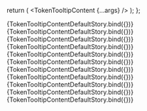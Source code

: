 


<Meta
  title="TokenTooltipContent"
  component={TokenTooltipContent}
  decorators={[TokensDecorator]}
/>

<ArgsTable of={TokenTooltipContent} />

  return (
    <Provider store={store}>
      <TokenTooltipContent {...args} />
    </Provider>
  );
};

<Canvas>
	<Story name='ColorSwatch' args={{
		token: {
      name: 'theme.bg.default',
      value: '{colors.red.500}',
      description: 'My default token',
      type: TokenTypes.COLOR,
		},
	}}>
		{TokenTooltipContentDefaultStory.bind({})}
	</Story>
  <Story name='BorderRadius' args={{
		token: {
      name: 'border-radius.0',
			value: '64px',
		},
  }}>
    {TokenTooltipContentDefaultStory.bind({})}
  </Story>
  <Story name='Opacity' args={{
    	token: {
        name: 'opacity.10',
        type: TokenTypes.OPACITY,
        value: '10%',
      },
  }}>
    {TokenTooltipContentDefaultStory.bind({})}
  </Story>
  <Story name='Typography' args={{
    token: {
      name: 'typography.headlines.small',
      type: TokenTypes.TYPOGRAPHY,
      value: {
        fontFamily: '{fontFamilies.default}',
        fontWeight: '{fontWeights.regular}',
        lineHeight: '{lineHeight.headings}',
        fontSize: '{fontSize.h5}',
        letterSpacing: '{letterSpacing.default}',
        paragraphSpacing: '0',
        textDecoration: '{textDecoration.headings}',
        textCase: 'none',
      },
    },
  }}>
    {TokenTooltipContentDefaultStory.bind({})}
  </Story>
  <Story name='FontFamily' args={{
    token: {
      name: 'font-family.default',
      type: TokenTypes.FONT_FAMILIES,
      value: '{fontFamilies.serif}',
    },
  }}>
    {TokenTooltipContentDefaultStory.bind({})}
  </Story>
  <Story name='LineHeight' args={{
    token: {
      name: 'line-height.1',
      type: TokenTypes.LINE_HEIGHTS,
      value: '130%',
    },
  }}>
    {TokenTooltipContentDefaultStory.bind({})}
  </Story>
  <Story name='BoxShadow' args={{
    token: {
      name: 'typography.headlines.boxshadow',
      type: TokenTypes.BOX_SHADOW,
      value: {
        x: '2',
        y: '2',
        blur: '2',
        spread: '2',
        color: '#000000',
        type: BoxShadowTypes.DROP_SHADOW,
      },
    },
  }}>
    {TokenTooltipContentDefaultStory.bind({})}
  </Story>
  <Story name='FontWeight' args={{
    token: {
      name: 'font-weight.regular',
      type: TokenTypes.FONT_WEIGHTS,
      value: 'Regular',
    },
  }}>
    {TokenTooltipContentDefaultStory.bind({})}
  </Story>
  <Story name='Other' args={{
    token: {
      name: 'font-style.normal',
      type: TokenTypes.OTHER,
      value: 'normal',
    },
  }}>
    {TokenTooltipContentDefaultStory.bind({})}
  </Story>
  <Story name='Sizing' args={{
    token: {
      name: 'size.6',
      type: TokenTypes.SIZING,
      value: '2',
    },
  }}>
    {TokenTooltipContentDefaultStory.bind({})}
  </Story>
  <Story name='Composition' args={{
    token: {
      name: 'card.default',
      type: TokenTypes.COMPOSITION,
      value: {
        fill: '{colors.white}',
        border: '{colors.gray.300}',
        borderWidth: '1px',
        borderRadius: '{border-radius.0}',
        boxShadow: '{typography.headlines.boxshadow}',
        opacity: '{opacity.10}',
        itemSpacing: '{size.6}',
      },
    },
  }}>
    {TokenTooltipContentDefaultStory.bind({})}
  </Story>
</Canvas>

